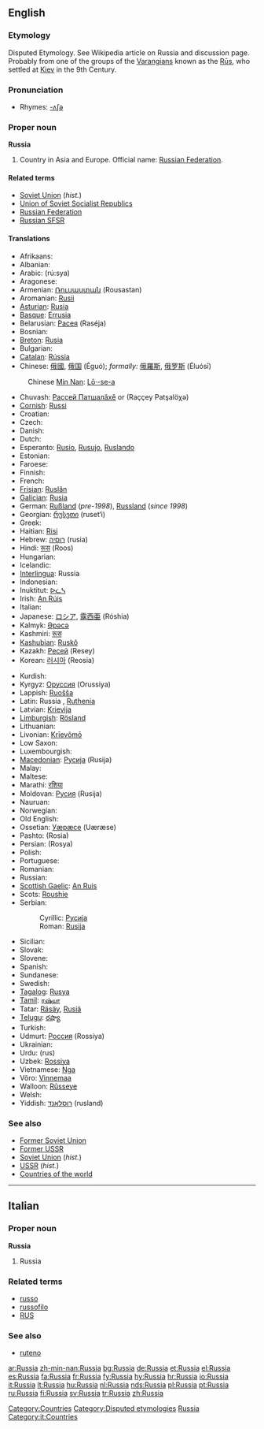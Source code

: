 {{wikipedia}}
==English==

===Etymology===
Disputed Etymology. See Wikipedia article on Russia and discussion page. Probably from one of the groups of the [[Varangian]]s known as the [[Rūs]], who settled at [[Kiev]] in the 9th Century.

===Pronunciation===
*Rhymes: [[Rhymes:English:-ʌʃə|-ʌʃə]]

===Proper noun===
'''Russia'''

# Country in Asia and Europe. Official name: [[Russian Federation]].

====Related terms====
*[[Soviet Union]] (''hist.'')
*[[Union of Soviet Socialist Republics]]
*[[Russian Federation]]
*[[Russian SFSR]]

====Translations====
{{trans-top|country in Asia and Europe}}
* Afrikaans: {{t-|af|Rusland|xs=Afrikaans}}
* Albanian: {{t+|sq|Rusia|xs=Albanian}}
* Arabic: {{ARchar|[[روسيا]]}} (rú:sya) {{f}}
* Aragonese: {{t-|an|Rusia|xs=Aragonese}}
* Armenian: [[Ռուսաստան]] (Rousastan)
* Aromanian: [[Rusii]]
* [[Asturian]]: [[Rusia]]
* [[Basque]]: [[Errusia]]
* Belarusian: [[Расея]] (Raséja) {{f}}
* Bosnian: {{t-|bs|Rusija|f}}
* [[Breton]]: [[Rusia]]
* Bulgarian: {{t+|bg|Русия|f|tr=Rusija|sc=Cyrl}}
* [[Catalan]]: [[Rússia]] {{f}}
* Chinese: [[俄國]], [[俄国]] (Éguó); ''formally:'' [[俄羅斯]], [[俄罗斯]] (Éluósī)
: Chinese [[Min Nan]]: [[Lō·-se-a]]
* Chuvash: [[Раççей Патшалăхě]] or {{RUchar|[[Раҫҫей Патшалӑхӗ]]}} (Raççey Patşalöχə)
* [[Cornish]]: [[Russi]]
* Croatian: {{t+|hr|Rusija|f}}
* Czech: {{t+|cs|Rusko}}
* Danish: {{t+|da|Rusland}}
* Dutch: {{t+|nl|Rusland}}
* Esperanto: [[Rusio]], [[Rusujo]], [[Ruslando]]
* Estonian: {{t+|et|Venemaa}}
* Faroese: {{t-|fo|Russland|xs=Faroese}}
* Finnish: {{t+|fi|Venäjä}}
* French: {{t+|fr|Russie|f}}
* [[Frisian]]: [[Ruslân]]
* [[Galician]]: [[Rusia]]
* German: [[Rußland]] {{n}} (''pre-1998''), [[Russland]] (''since 1998'')
* Georgian: [[რუსეთი]] (ruset‘i)
* Greek: {{t+|el|Ρωσία|f|tr=Rosía|sc=Grek}}
* Haitian: [[Risi]]
* Hebrew: [[רוסיה]] (rusia)
* Hindi: [[रूस]] (Roos)
* Hungarian: {{t+|hu|Oroszország}}
* Icelandic: {{t+|is|Rússland}}
* [[Interlingua]]: Russia
* Indonesian: {{t-|id|Rusia|xs=Indonesian}}
* Inuktitut: [[ᐅᓛᓴ]]
* Irish: [[An Rúis]]
* Italian: {{t+|it|Russia}}
* Japanese: [[ロシア]], [[露西亜]] (Róshia)
* Kalmyk: [[Әрәсә]]
* Kashmiri: [[रूस]]
* [[Kashubian]]: [[Ruskô]]
* Kazakh: [[Ресей]] (Resey)
* Korean: [[러시아]] (Reosia)
{{trans-mid}}
* Kurdish: {{t+|ku|Rûsya}}
* Kyrgyz: [[Оруссия]] (Orussiya)
* Lappish: [[Ruošša]]
* Latin: Russia {{f}}, [[Ruthenia]] {{f}}
* Latvian: [[Krievija]]
* [[Limburgish]]: [[Rösland]]
* Lithuanian: {{t+|lt|Rusija|xs=Lithuanian}}
* Livonian: [[Krīevõmō]]
* Low Saxon: {{t+|nds|Russland|xs=Low Saxon}}
* Luxembourgish: {{t-|lb|Russland|xs=Luxembourgish}}
* [[Macedonian]]: [[Русија]] (Rusija)
* Malay: {{t-|ms|Rusia|xs=Malay}}
* Maltese: {{t-|mt|Russja|xs=Maltese}}
* Marathi: [[रशिया]]
* Moldovan: [[Русия]] (Rusija)
* Nauruan: {{t-|na|Russia|xs=Nauruan}}
* Norwegian: {{t-|no|Russland}}
* Old English: {{t-|ang|Russland|xs=Old English}}
* Ossetian: [[Уæрæсе]] (Uæræse)
* Pashto: {{URchar|[[روسيه]]}} (Rosia)
* Persian: {{FAchar|[[روسیه]]}} (Rosya)
* Polish: {{t+|pl|Rosja|f}}
* Portuguese: {{t+|pt|Rússia|f}}
* Romanian: {{t-|ro|Rusia|f}}
* Russian: {{t+|ru|Россия|f|tr=Rossíja|sc=Cyrl}}
* [[Scottish Gaelic]]: [[An Ruis]]
* Scots: [[Roushie]]
* Serbian:
*: Cyrillic: [[Русија#Serbian|Русија]] {{f}}
*: Roman: [[Rusija#Serbian|Rusija]] {{f}}
* Sicilian: {{t-|scn|Russia|xs=Sicilian}}
* Slovak: {{t-|sk|Rusko|n}}
* Slovene: {{t+|sl|Rusija|f}}
* Spanish: {{t+|es|Rusia|f}}
* Sundanese: {{t-|su|Rusia|xs=Sundanese}}
* Swedish: {{t+|sv|Ryssland}}
* [[Tagalog]]: [[Rusya]]
* [[Tamil]]: [[ரஷ்யா]]
* Tatar: [[Räsäy]], [[Rusiä]]
* [[Telugu]]: [[రష్యా]]
* Turkish: {{t+|tr|Rusya}}
* Udmurt: [[Россия]] (Rossiya)
* Ukrainian: {{t+|uk|Росія|f|tr=Rosíja|sc=Cyrl|xs=Ukrainian}}
* Urdu: {{URchar|[[روس]]}} (rus)
* Uzbek: [[Rossiya]]
* Vietnamese: [[Nga]]
* Võro: [[Vinnemaa]]
* Walloon: [[Rûsseye]]
* Welsh: {{t-|cy|Rwsia|f|xs=Welsh}}
* Yiddish: [[רוסלאנד]] (rusland)
{{trans-bottom}}

===See also===
*[[Former Soviet Union]]
*[[Former USSR]]
*[[Soviet Union]] (''hist.'')
*[[USSR]] (''hist.'')
*[[Countries of the world]]

----

==Italian==
{{wikipedia|Russia|lang=it}}

===Proper noun===
'''Russia''' {{f}}

# Russia

===Related terms===
*[[russo]]
*[[russofilo]]
*[[RUS]]

===See also===
*[[ruteno]]

[[Category:Countries]]
[[Category:Disputed etymologies]]
[[Category:Russia| Russia]]
[[Category:it:Countries]]

[[ar:Russia]]
[[zh-min-nan:Russia]]
[[bg:Russia]]
[[de:Russia]]
[[et:Russia]]
[[el:Russia]]
[[es:Russia]]
[[fa:Russia]]
[[fr:Russia]]
[[fy:Russia]]
[[hy:Russia]]
[[hr:Russia]]
[[io:Russia]]
[[it:Russia]]
[[lt:Russia]]
[[hu:Russia]]
[[nl:Russia]]
[[nds:Russia]]
[[pl:Russia]]
[[pt:Russia]]
[[ru:Russia]]
[[fi:Russia]]
[[sv:Russia]]
[[tr:Russia]]
[[zh:Russia]]